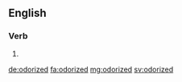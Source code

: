 ==English==

===Verb===
{{head|en}}

# {{en-past of|odorize}}

[[de:odorized]]
[[fa:odorized]]
[[mg:odorized]]
[[sv:odorized]]